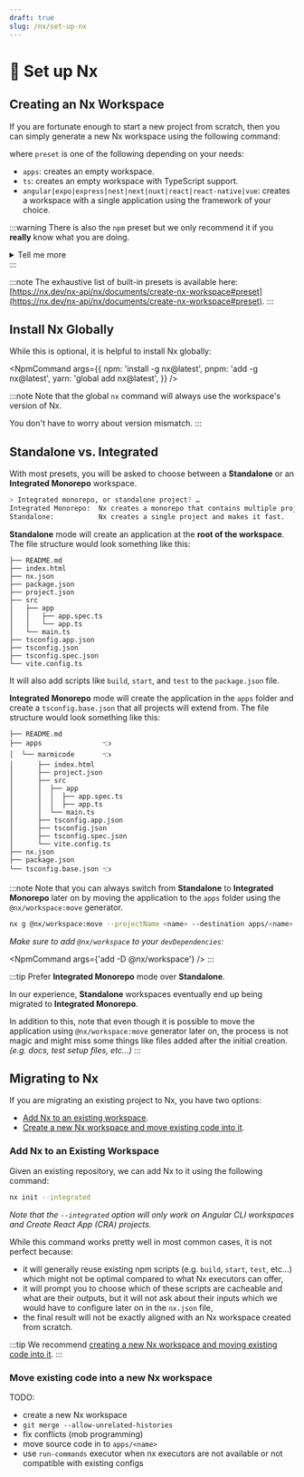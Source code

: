 ```yaml
---
draft: true
slug: /nx/set-up-nx
---
```


# 🚧 Set up Nx

## Creating an Nx Workspace

If you are fortunate enough to start a new project from scratch, then you can simply generate a new Nx workspace using the following command:


<NpmCommand args="create nx-workspace@latest <name> --preset <preset>" />

where `preset` is one of the following depending on your needs:

- `apps`: creates an empty workspace.
- `ts`: creates an empty workspace with TypeScript support.
- `angular|expo|express|nest|next|nuxt|react|react-native|vue`: creates a workspace with a single application using the framework of your choice.

:::warning
There is also the `npm` preset but we only recommend it if you **really** know what you are doing.

<details>
  <summary>Tell me more</summary>
  <div>
The `npm` preset creates an empty workspace with two main differences _(in order to align with the behavior of [Lerna](https://lerna.js.org/))_:

- the package manager is configured to install the dependencies described in each project's `package.json` (Cf. [PNPM Workspaces](https://pnpm.io/workspaces), [NPM Workspaces](https://docs.npmjs.com/cli/v8/using-npm/workspaces), [Yarn Workspaces](https://yarnpkg.com/features/workspaces)) which means that [Single Version Policy](../06-glossary.md#single-version-policy) will not be enforced.
- [`analyzeSourceFiles` option](https://nx.dev/recipes/tips-n-tricks/analyze-source-files) is set to `false` which means that Nx will not analyze the dependency graph between projects. This also means that Nx will not warn us if we forgot a dependency in a project's `package.json` _(Cf. [Dependency Checks Rule](https://nx.dev/nx-api/eslint-plugin/documents/dependency-checks))_.

Note that these two behaviors can be controlled separately.

Curious about NPM workspaces along with Nx?
Check out [Analog](https://github.com/analogjs/analog) & [RxJS](https://github.com/ReactiveX/rxjs) repositories.
Note that `analyzeSourceFiles` is set to `true` in both repositories.

</div>
</details>
:::

:::note
The exhaustive list of built-in presets is available here: [https://nx.dev/nx-api/nx/documents/create-nx-workspace#preset](https://nx.dev/nx-api/nx/documents/create-nx-workspace#preset).
:::

## Install Nx Globally

While this is optional, it is helpful to install Nx globally:

<NpmCommand
  args={{
    npm: 'install -g nx@latest',
    pnpm: 'add -g nx@latest',
    yarn: 'global add nx@latest',
  }}
/>

:::note
Note that the global `nx` command will always use the workspace's version of Nx.

You don't have to worry about version mismatch.
:::

## Standalone vs. Integrated

With most presets, you will be asked to choose between a **Standalone** or an **Integrated Monorepo** workspace.

```sh
> Integrated monorepo, or standalone project? …
Integrated Monorepo:  Nx creates a monorepo that contains multiple projects.
Standalone:           Nx creates a single project and makes it fast.
```

**Standalone** mode will create an application at the **root of the workspace**. The file structure would look something like this:

```
├── README.md
├── index.html
├── nx.json
├── package.json
├── project.json
├── src
│   ├── app
│   │   ├── app.spec.ts
│   │   └── app.ts
│   └── main.ts
├── tsconfig.app.json
├── tsconfig.json
├── tsconfig.spec.json
└── vite.config.ts
```

It will also add scripts like `build`, `start`, and `test` to the `package.json` file.

**Integrated Monorepo** mode will create the application in the `apps` folder and create a `tsconfig.base.json` that all projects will extend from. The file structure would look something like this:

```
├── README.md
├── apps               👈
│  └── marmicode       👈
│      ├── index.html
│      ├── project.json
│      ├── src
│      │  ├── app
│      │  │  ├── app.spec.ts
│      │  │  ├── app.ts
│      │  └── main.ts
│      ├── tsconfig.app.json
│      ├── tsconfig.json
│      ├── tsconfig.spec.json
│      └── vite.config.ts
├── nx.json
├── package.json
└── tsconfig.base.json 👈
```

:::note
Note that you can always switch from **Standalone** to **Integrated Monorepo** later on by moving the application to the `apps` folder using the `@nx/workspace:move` generator.

```sh
nx g @nx/workspace:move --projectName <name> --destination apps/<name>
```

_Make sure to add `@nx/workspace` to your `devDependencies`:_

<NpmCommand args={'add -D @nx/workspace'} />
:::

:::tip
Prefer **Integrated Monorepo** mode over **Standalone**.

In our experience, **Standalone** workspaces eventually end up being migrated to **Integrated Monorepo**.

In addition to this, note that even though it is possible to move the application using `@nx/workspace:move` generator later on, the process is not magic and might miss some things like files added after the initial creation. _(e.g. docs, test setup files, etc...)_
:::

## Migrating to Nx

If you are migrating an existing project to Nx, you have two options:

- [Add Nx to an existing workspace](#add-nx-to-an-existing-workspace).
- [Create a new Nx workspace and move existing code into it](#move-existing-code-into-a-new-nx-workspace).

### Add Nx to an Existing Workspace

Given an existing repository, we can add Nx to it using the following command:

```sh
nx init --integrated
```

_Note that the `--integrated` option will only work on Angular CLI workspaces and Create React App (CRA) projects._

While this command works pretty well in most common cases, it is not perfect because:

- it will generally reuse existing npm scripts (e.g. `build`, `start`, `test`, etc...) which might not be optimal compared to what Nx executors can offer,
- it will prompt you to choose which of these scripts are cacheable and what are their outputs, but it will not ask about their inputs which we would have to configure later on in the `nx.json` file,
- the final result will not be exactly aligned with an Nx workspace created from scratch.

:::tip
We recommend [creating a new Nx workspace and moving existing code into it](#move-existing-code-into-a-new-nx-workspace).
:::

### Move existing code into a new Nx workspace

TODO:

- create a new Nx workspace
- `git merge --allow-unrelated-histories`
- fix conflicts (mob programming)
- move source code in to `apps/<name>`
- use `run-commands` executor when nx executors are not available or not compatible with existing configs
